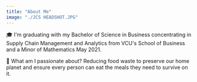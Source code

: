 ```yaml
---
title: "About Me"
image: "./JCS HEADSHOT.JPG"
---
```



🎓 I'm graduating with my Bachelor of Science in <Underlining>Business concentrating in Supply Chain Management and Analytics</Underlining> from VCU's School of Business and a <Underlining>Minor of Mathematics</Underlining> May 2021.

🥬  <Underlining>What am I passionate about?</Underlining> Reducing food waste to preserve our home planet and ensure every person can eat the meals they need to survive on it. 